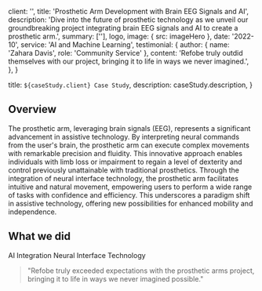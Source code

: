 
  client: '',
  title: 'Prosthetic Arm Development with Brain EEG Signals and AI',
  description:
    'Dive into the future of prosthetic technology as we unveil our groundbreaking project integrating brain EEG signals and AI to create a prosthetic arm.',
  summary: [''],
  logo,
  image: { src: imageHero },
  date: '2022-10',
  service: 'AI and Machine Learning',
  testimonial: {
    author: { name: 'Zahara Davis', role: 'Community Service' },
    content:
      'Refobe truly outdid themselves with our project, bringing it to life in ways we never imagined.',
  },
}

  title: `${caseStudy.client} Case Study`,
  description: caseStudy.description,
}

## Overview

The prosthetic arm, leveraging brain signals (EEG), represents a significant advancement in assistive technology. By interpreting neural commands from the user's brain, the prosthetic arm can execute complex movements with remarkable precision and fluidity. This innovative approach enables individuals with limb loss or impairment to regain a level of dexterity and control previously unattainable with traditional prosthetics. Through the integration of neural interface technology, the prosthetic arm facilitates intuitive and natural movement, empowering users to perform a wide range of tasks with confidence and efficiency. This underscores a paradigm shift in assistive technology, offering new possibilities for enhanced mobility and independence.

## What we did

<TagList>
  <TagListItem>AI Integration</TagListItem>
  <TagListItem>Neural Interface Technology</TagListItem>
</TagList>

<Blockquote
  author={{ name: 'Zahara Davis ', role: 'Community Service' }}
  image={{ src: imageEmilySelman }}
>
  "Refobe truly exceeded expectations with the prosthetic arms project, bringing
  it to life in ways we never imagined possible."
</Blockquote>

<StatList>
  <StatListItem value="90%" label="Accuracy Rate in Movement Execution" />
  <StatListItem value="80%" label="Learning Rate" />
  <StatListItem value="4.5/5" label="User Satisfaction Score" />
</StatList>
